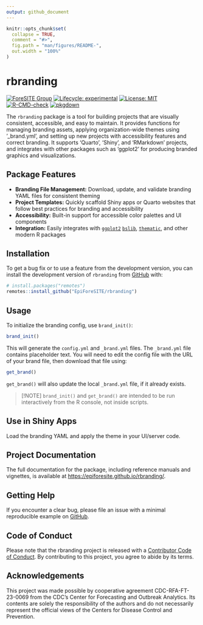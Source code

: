```yaml
---
output: github_document
---
```


<!-- README.md is generated from README.Rmd. Please edit that file -->

```r
knitr::opts_chunk$set(
  collapse = TRUE,
  comment = "#>",
  fig.path = "man/figures/README-",
  out.width = "100%"
)
```

# rbranding

<!-- badges: start -->
[![ForeSITE Group](https://github.com/EpiForeSITE/software/raw/e82ed88f75e0fe5c0a1a3b38c2b94509f122019c/docs/assets/foresite-software-badge.svg)](https://github.com/EpiForeSITE)
[![Lifecycle: experimental](https://img.shields.io/badge/lifecycle-experimental-orange.svg)](https://lifecycle.r-lib.org/articles/stages.html#experimental)
[![License: MIT](https://img.shields.io/badge/License-MIT-yellow.svg)](https://github.com/EpiForeSITE/rbranding/blob/master/LICENSE.md)
[![R-CMD-check](https://github.com/EpiForeSITE/rbranding/actions/workflows/R-CMD-check.yaml/badge.svg)](https://github.com/EpiForeSITE/rbranding/actions/workflows/R-CMD-check.yaml)
[![pkgdown](https://github.com/EpiForeSITE/rbranding/actions/workflows/pkgdown.yaml/badge.svg)](https://github.com/EpiForeSITE/rbranding/actions/workflows/pkgdown.yaml)
<!-- badges: end -->

The `rbranding` package is a tool for building projects that are visually consistent, accessible, and easy to maintain. It provides functions for managing branding assets, applying organization-wide themes using '_brand.yml', and setting up new projects with accessibility features and correct branding. It supports 'Quarto', 'Shiny', and 'RMarkdown' projects, and integrates with other packages such as 'ggplot2' for producing branded graphics and visualizations.

## Package Features
- **Branding File Management:** Download, update, and validate branding YAML files for consistent theming
- **Project Templates:** Quickly scaffold Shiny apps or Quarto websites that follow best practices for branding and accessibility
- **Accessibility:** Built-in support for accessible color palettes and UI components
- **Integration:** Easily integrates with [`ggplot2`](https://ggplot2.tidyverse.org) [`bslib`](https://rstudio.github.io/bslib/), [`thematic`](https://rstudio.github.io/thematic/), and other modern R packages

## Installation

To get a bug fix or to use a feature from the development version, you can install the development version of `rbranding` from [GitHub](https://github.com/EpiForeSITE/rbranding) with:

``` r
# install.packages("remotes")
remotes::install_github("EpiForeSITE/rbranding")
```

## Usage

To initialize the branding config, use `brand_init()`:

```r
brand_init()
```

This will generate the `config.yml` and `_brand.yml` files. The `_brand.yml` file contains placeholder text. You will need to edit the config file with the URL of your brand file, then download that file using:

```r
get_brand()
```

`get_brand()` will also update the local `_brand.yml` file, if it already exists.

> [!NOTE]
> `brand_init()` and `get_brand()` are intended to be run interactively from the R console, not inside scripts.

## Use in Shiny Apps

Load the branding YAML and apply the theme in your UI/server code.

## Project Documentation

The full documentation for the package, including reference manuals and vignettes, is available at [https://epiforesite.github.io/rbranding/](https://epiforesite.github.io/rbranding/).

## Getting Help

If you encounter a clear bug, please file an issue with a minimal reproducible example on [GitHub](https://github.com/EpiForeSITE/rbranding/issues).

## Code of Conduct

Please note that the rbranding project is released with a [Contributor Code of Conduct](https://epiforesite.github.io/rbranding/CODE_OF_CONDUCT.html). By contributing to this project, you agree to abide by its terms.

## Acknowledgements

This project was made possible by cooperative agreement CDC-RFA-FT-23-0069 from the CDC's Center for Forecasting and Outbreak Analytics. Its contents are solely the responsibility of the authors and do not necessarily represent the official views of the Centers for Disease Control and Prevention.
